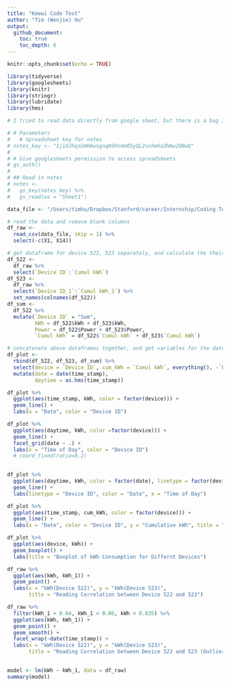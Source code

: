 ```yaml
---
title: "Keewi Code Test"
author: "Tim (Wenjie) Hu"
output: 
  github_document:
    toc: true
    toc_depth: 6
---
```


```r
knitr::opts_chunk$set(echo = TRUE)
```

```r
library(tidyverse)
library(googlesheets)
library(knitr)
library(stringr)
library(lubridate)
library(hms)
```

```r
# I tried to read data directly from google sheet, but there is a bug I couldn't fix immediately. Then I saved the data as csv on my local directory. 

# # Parameters
#   # Spreadsheet key for notes
# notes_key <- "1jiOJhqsUmHAwsgnqNSHn4m85yQL2vxhmkoZHAw2QBwQ"
# 
# # Give googlesheets permission to access spreadsheets
# gs_auth()
# 
# ## Read in notes
# notes <- 
#   gs_key(notes_key) %>%
#   gs_read(ws = "Sheet1")
```

```r
data_file <- "/Users/timhu/Dropbox/Stanford/career/Internship/Coding Test Data - Sheet1.csv"

# read the data and remove blank columns
df_raw <- 
  read_csv(data_file, skip = 1) %>% 
  select(-c(X1, X14))

# get dataframe for device 522, 523 separately, and calculate the their sum in a new dataframe.
df_522 <- 
  df_raw %>% 
  select(`Device ID`:`Cumul kWh`)
df_523 <-
  df_raw %>% 
  select(`Device ID_1`:`Cumul kWh_1`) %>% 
  set_names(colnames(df_522))
df_sum <- 
  df_522 %>% 
  mutate(`Device ID` = "Sum",
         kWh = df_522$kWh + df_523$kWh,
         Power = df_522$Power + df_523$Power,
         `Cumul kWh` = df_522$`Cumul kWh` + df_523$`Cumul kWh`)

# concatenate above dataframes together, and get variables for the date, and time of day.
df_plot <- 
  rbind(df_522, df_523, df_sum) %>% 
  select(device = `Device ID`, cum_kWh = `Cumul kWh`, everything(), -`Excel Date`) %>% 
  mutate(date = date(time_stamp),
         daytime = as.hms(time_stamp))
```

```r
df_plot %>% 
  ggplot(aes(time_stamp, kWh, color = factor(device))) +
  geom_line() +
  labs(x = "Date", color = "Device ID")
```


```r
df_plot %>% 
  ggplot(aes(daytime, kWh, color =factor(device))) +
  geom_line() +
  facet_grid(date ~ .) +
  labs(x = "Time of Day", color = "Device ID")
  # coord_fixed(ratio=0.2)
  
```


```r
df_plot %>% 
  ggplot(aes(daytime, kWh, color = factor(date), linetype = factor(device))) +
  geom_line() +
  labs(linetype = "Device ID", color = "Date", x = "Time of Day")
```

```r
df_plot %>% 
  ggplot(aes(time_stamp, cum_kWh, color = factor(device))) +
  geom_line() +
  labs(x = "Date", color = "Device ID", y = "Cumulative kWh", title = "Cumulative kWh Consumption for One Week")
```


```r
df_plot %>% 
  ggplot(aes(device, kWh)) +
  geom_boxplot() +
  labs(title = "Boxplot of kWh Consumption for Differnt Devices")
```

```r
df_raw %>% 
  ggplot(aes(kWh, kWh_1)) +
  geom_point() +
  labs(x = "kWh(Device 522)", y = "kWh(Device 523)", 
       title = "Reading Correlation between Device 522 and 523")
```


```r
df_raw %>% 
  filter(kWh_1 > 0.04, kWh_1 < 0.06, kWh < 0.035) %>% 
  ggplot(aes(kWh, kWh_1)) +
  geom_point() +
  geom_smooth() +
  facet_wrap(~date(time_stamp)) +
  labs(x = "kWh(Device 522)", y = "kWh(Device 523)", 
       title = "Reading Correlation between Device 522 and 523 (Outliers Removed)")
  
```

```r
model <- lm(kWh ~ kWh_1, data = df_raw)
summary(model)
```

